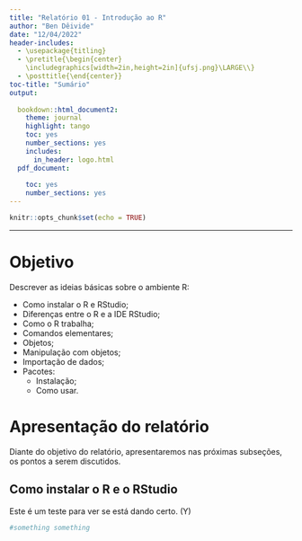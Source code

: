 ---
title: "Relatório 01 - Introdução ao R"
author: "Ben Dêivide"
date: "12/04/2022"
header-includes:
  - \usepackage{titling}
  - \pretitle{\begin{center}
    \includegraphics[width=2in,height=2in]{ufsj.png}\LARGE\\}
  - \posttitle{\end{center}}
toc-title: "Sumário"
output:
  
  bookdown::html_document2: 
    theme: journal
    highlight: tango
    toc: yes
    number_sections: yes
    includes:
      in_header: logo.html
  pdf_document:
    
    toc: yes
    number_sections: yes
---

```{r setup, include=FALSE}
knitr::opts_chunk$set(echo = TRUE)
```
--- 

# Objetivo

Descrever as ideias básicas sobre o ambiente R:

- Como instalar o R e RStudio;
- Diferenças entre o R e a IDE RStudio;
- Como o R trabalha;
- Comandos elementares;
- Objetos;
- Manipulação com objetos;
- Importação de dados;
- Pacotes:
  - Instalação;
  - Como usar.

# Apresentação do relatório

Diante do objetivo do relatório, apresentaremos nas próximas subseções, os pontos a serem discutidos.

## Como instalar o R e o RStudio

Este é um teste para ver se está dando certo. (Y)
```{python}
#something something

```
